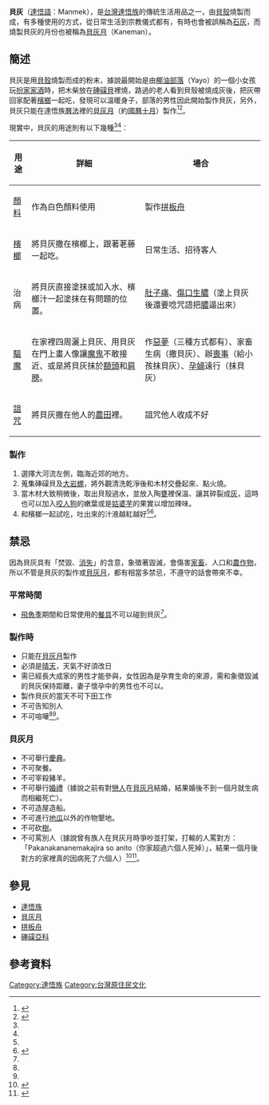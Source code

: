'''貝灰'''（[[達悟語|達悟語]]：Manmek），是[[台灣|台灣]][[達悟族|達悟族]]的傳統生活用品之一，由[[貝殼|貝殼]]燒製而成，有多種使用的方式，從日常生活到宗教儀式都有，有時也會被誤稱為[[石灰|石灰]]，而燒製貝灰的月份也被稱為[[貝灰月|貝灰月]]（Kaneman）。

== 簡述 ==
貝灰是用[[貝殼|貝殼]]燒製而成的粉末，據說最開始是由[[椰油村|椰油部落]]（Yayo）的一個小女孩玩[[扮家家酒|扮家家酒]]時，把木柴放在[[硨磲亞科|硨磲貝]]裡燒，路過的老人看到貝殼被燒成灰後，把灰帶回家配著[[檳榔|檳榔]]一起吃，發現可以溫暖身子，部落的男性因此開始製作貝灰，另外，貝灰只能在達悟族[[曆法|曆法]]裡的[[貝灰月|貝灰月]]（約[[國曆|國曆]][[十月|十月]]）製作<ref name="拼板舟的顏料從這裡來">{{cite journal|author=陳郁涵|title=燒製貝灰文化|journal=蘭嶼雙月刊|issue=4|date=2019年2月|url=https://issuu.com/lananmedia732/docs/________final_|publisher=財團法人蘭嶼廣播電台}}</ref><ref name="達悟貝之文化">{{cite web|url=https://www.peopo.org/news/57491|title=達悟貝之文化|accessdate=2010-08-11|archive-date=2020-10-13|archive-url=https://web.archive.org/web/20201013172516/https://www.peopo.org/news/57491|dead-url=no}}</ref>。

現實中，貝灰的用途則有以下幾種<ref name="拼板舟的顏料從這裡來"/><ref name="達悟貝之文化"/>：
{| class="wikitable sortable"
!用途!!詳細!!場合
|-
|[[顏料|顏料]]
|作為白色顏料使用
|製作[[拼板舟|拼板舟]]
|-
|[[檳榔|檳榔]]
|將貝灰撒在檳榔上，跟著荖藤一起吃。
|日常生活、招待客人
|-
|治病
|將貝灰直接塗抹或加入水、檳榔汁一起塗抹在有問題的位置。
|[[肚子痛|肚子痛]]、[[膿瘍|傷口生膿]]（塗上貝灰後還要唸咒語把[[膿|膿]]逼出來）
|-
|[[驅魔|驅魔]]
|在家裡四周灑上貝灰、用貝灰在門上畫人像讓[[魔鬼|魔鬼]]不敢接近、或是將貝灰抹於[[額頭|額頭]]和[[肩膀|肩膀]]。
|作[[惡夢|惡夢]]（三種方式都有）、家畜生病（撒貝灰）、辦[[喪事|喪事]]（給小孩抹貝灰）、[[孕婦|孕婦]]遠行（抹貝灰）
|-
|[[詛咒|詛咒]]
|將貝灰撒在他人的[[農田|農田]]裡。
|詛咒他人收成不好
|}

=== 製作 ===
# 選擇大河流左側，臨海近郊的地方。
# 蒐集硨磲貝及[[大岩螺|大岩螺]]，將外觀清洗乾淨後和木材交疊起來、點火燒。
# 當木材大致稍微後，取出貝殼過水，並放入陶[[甕|甕]]裡保溫、讓其碎裂成[[灰|灰]]，這時也可以加入[[咬人狗|咬人狗]]的嫩葉或是[[姑婆芋|姑婆芋]]的果實以增加辣味。
# 和檳榔一起試吃，吐出來的汁液越紅越好<ref name="拼板舟的顏料從這裡來"/><ref name="雅美族史篇">{{cite web|author=余光弘|title=臺灣原住民史-雅美族史篇|url=https://www.taaze.tw/goods/11100039739.html|publisher=國史館台灣文獻館|isbn=9789570231410|accessdate=1998-12-01}}</ref>。

== 禁忌 ==
因為貝灰具有「焚毀、[[消失|消失]]」的含意，象徵著毀滅，會傷害[[家畜|家畜]]、人口和[[農作物|農作物]]，所以不管是貝灰的製作或[[貝灰月|貝灰月]]，都有相當多禁忌，不遵守的話會帶來不幸。

=== 平常時間 ===
*[[飛魚季|飛魚季]]期間和日常使用的[[餐具|餐具]]不可以碰到貝灰<ref name="拼板舟的顏料從這裡來"/>。

=== 製作時 ===
*只能在[[貝灰月|貝灰月]]製作
*必須是[[晴天|晴天]]，天氣不好須改日
*需已經長大成家的男性才能參與，女性因為是孕育生命的來源，需和象徵毀滅的貝灰保持距離，妻子懷孕中的男性也不可以。
*製作貝灰的當天不可下田工作
*不可告知別人
*不可喧嘩<ref name="拼板舟的顏料從這裡來"/><ref name="達悟貝之文化"/>。

=== 貝灰月 ===
*不可舉行[[節日|慶典]]。
*不可聚餐。
*不可宰殺豬羊。
*不可舉行[[婚禮|婚禮]]（據說之前有對[[戀人|戀人]]在[[貝灰月|貝灰月]]結婚，結果婚後不到一個月就生病而相繼死亡）。
*不可造屋造船。
*不可進行[[地瓜|地瓜]]以外的作物墾地。
*不可砍[[樹|樹]]。
*不可罵別人（據說曾有族人在貝灰月時爭吵並打架，打輸的人罵對方：「Pakanakananemakajira so anito（你家超過六個人死掉）」，結果一個月後對方的家裡真的因病死了六個人）<ref name="雅美族漁人部落歲時祭儀">{{cite web|author=董森永|title=雅美族漁人部落歲時祭儀|url=https://www.sanmin.com.tw/Product/index/001464003|publisher=國史館台灣文獻館|isbn=9789570087536|accessdate=1997-01-01|archive-date=2020-10-08|archive-url=https://web.archive.org/web/20201008231307/https://www.sanmin.com.tw/Product/index/001464003|dead-url=no}}</ref><ref name="達悟族神話與傳說">{{cite web|author=達西烏拉彎‧畢馬|title=達悟族神話與傳說|url=https://www.books.com.tw/products/0010232852|publisher=晨星|isbn=9574554791|accessdate=2003-09-01|archive-date=2019-08-06|archive-url=https://web.archive.org/web/20190806061159/https://www.books.com.tw/products/0010232852|dead-url=no}}</ref>。

== 參見 ==
*[[達悟族|達悟族]]
*[[貝灰月|貝灰月]]
*[[拼板舟|拼板舟]]
*[[硨磲亞科|硨磲亞科]]

== 參考資料 ==
{{reflist}}

[[Category:達悟族|Category:達悟族]]
[[Category:台灣原住民文化|Category:台灣原住民文化]]